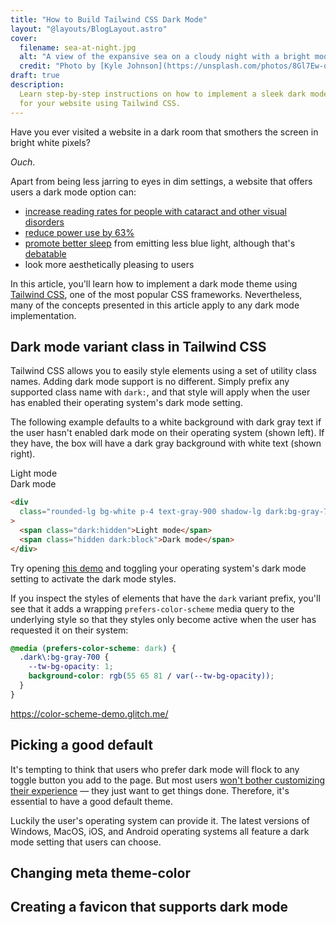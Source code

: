 ```yaml
---
title: "How to Build Tailwind CSS Dark Mode"
layout: "@layouts/BlogLayout.astro"
cover:
  filename: sea-at-night.jpg
  alt: "A view of the expansive sea on a cloudy night with a bright moon"
  credit: "Photo by [Kyle Johnson](https://unsplash.com/photos/8Gl7Ew-q6D8)"
draft: true
description:
  Learn step-by-step instructions on how to implement a sleek dark mode theme
  for your website using Tailwind CSS.
---
```


Have you ever visited a website in a dark room that smothers the screen in
bright white pixels?

_Ouch_.

Apart from being less jarring to eyes in dim settings, a website that offers
users a dark mode option can:

- [increase reading rates for people with cataract and other visual disorders](https://www.nngroup.com/articles/dark-mode/)
- [reduce power use by 63%](https://www.techspot.com/news/77340-dark-mode-saves-lot-phone-battery-life-google.html)
- [promote better sleep](https://www.sleepfoundation.org/bedroom-environment/blue-light)
  from emitting less blue light, although that's
  [debatable](https://www.eurekalert.org/news-releases/642949)
- look more aesthetically pleasing to users

In this article, you'll learn how to implement a dark mode theme using
[Tailwind CSS](https://tailwindcss.com/), one of the most popular CSS
frameworks. Nevertheless, many of the concepts presented in this article apply
to any dark mode implementation.

## Dark mode variant class in Tailwind CSS

Tailwind CSS allows you to easily style elements using a set of utility class
names. Adding dark mode support is no different. Simply prefix any supported
class name with `dark:`, and that style will apply when the user has enabled
their operating system's dark mode setting.

The following example defaults to a white background with dark gray text if the
user hasn't enabled dark mode on their operating system (shown left). If they
have, the box will have a dark gray background with white text (shown right).

<div class="md:grid md:grid-cols-2 md:gap-4">
  <div class="rounded-lg bg-white p-4 text-gray-900 shadow-lg">Light mode</div>
  <div class="rounded-lg bg-gray-700 p-4 text-white shadow-lg ">Dark mode</div>
</div>

```html /dark:bg-gray-900/
<div
  class="rounded-lg bg-white p-4 text-gray-900 shadow-lg dark:bg-gray-700 dark:text-white "
>
  <span class="dark:hidden">Light mode</span>
  <span class="hidden dark:block">Dark mode</span>
</div>
```

Try opening
[this demo](/blog/how-to-build-tailwind-css-dark-mode/demos/dark-variant) and
toggling your operating system's dark mode setting to activate the dark mode
styles.

If you inspect the styles of elements that have the `dark` variant prefix,
you'll see that it adds a wrapping `prefers-color-scheme` media query to the
underlying style so that they styles only become active when the user has
requested it on their system:

```css
@media (prefers-color-scheme: dark) {
  .dark\:bg-gray-700 {
    --tw-bg-opacity: 1;
    background-color: rgb(55 65 81 / var(--tw-bg-opacity));
  }
}
```

https://color-scheme-demo.glitch.me/

## Picking a good default

It's tempting to think that users who prefer dark mode will flock to any toggle
button you add to the page. But most users
[won't bother customizing their experience](https://www.nngroup.com/articles/customization-of-uis-and-products)
— they just want to get things done. Therefore, it's essential to have a good
default theme.

Luckily the user's operating system can provide it. The latest versions of
Windows, MacOS, iOS, and Android operating systems all feature a dark mode
setting that users can choose.

## Changing meta theme-color

## Creating a favicon that supports dark mode
